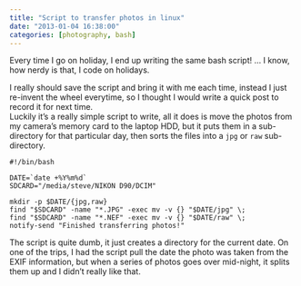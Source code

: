 ```yaml
---
title: "Script to transfer photos in linux"
date: "2013-01-04 16:38:00"
categories: [photography, bash]
---
```


Every time I go on holiday, I end up writing the same bash script! … I know, how
nerdy is that, I code on holidays.

I really should save the script and bring it with me each time, instead I just
re-invent the wheel everytime, so I thought I would write a quick post to record
it for next time.  
Luckily it’s a really simple script to write, all it does is
move the photos from my camera’s memory card to the laptop HDD, but it puts them
in a sub-directory for that particular day, then sorts the files into a `jpg` or
`raw` sub-directory.

```
#!/bin/bash

DATE=`date +%Y%m%d`
SDCARD="/media/steve/NIKON D90/DCIM"

mkdir -p $DATE/{jpg,raw}
find "$SDCARD" -name "*.JPG" -exec mv -v {} "$DATE/jpg" \;
find "$SDCARD" -name "*.NEF" -exec mv -v {} "$DATE/raw" \;
notify-send "Finished transferring photos!"
```

The script is quite dumb, it just creates a directory for the current date. On
one of the trips, I had the script pull the date the photo was taken from the
EXIF information, but when a series of photos goes over mid-night, it splits
them up and I didn’t really like that.
